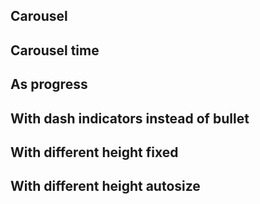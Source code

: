 
<Meta title="Components/Carousel" />

## Carousel

<Canvas isExpanded>
  <Story name="Carousel">
    <div style={{ width: '90%', maxWidth: '600px', margin: '0 auto' }}>
      <Carousel>
        <ImgFixed src={Land.get().getParcelImage([-29, 55])} dimension="wide" />
        <ImgFixed
          src={Land.get().getParcelImage([-108, -30])}
          dimension="wide"
        />
        <ImgFixed
          src={Land.get().getParcelImage([144, -34])}
          dimension="wide"
        />
      </Carousel>
    </div>
  </Story>
</Canvas>

<Divider size="small" />

## Carousel time

<Canvas isExpanded>
  <Story name="Carousel time">
    <div style={{ width: '90%', maxWidth: '600px', margin: '0 auto' }}>
      <Carousel time={1000}>
        <ImgFixed src={Land.get().getParcelImage([-10, 58])} dimension="wide" />
        <ImgFixed
          src={Land.get().getParcelImage([-79, -54])}
          dimension="wide"
        />
        <ImgFixed
          src={Land.get().getParcelImage([111, -23])}
          dimension="wide"
        />
      </Carousel>
    </div>
  </Story>
</Canvas>

<Divider size="small" />

## As progress

<Canvas isExpanded>
  <Story name="As progress">
    <div style={{ width: '90%', maxWidth: '600px', margin: '0 auto' }}>
      <Carousel progress>
        <ImgFixed src={Land.get().getParcelImage([25, 74])} dimension="wide" />
        <ImgFixed src={Land.get().getParcelImage([26, 9])} dimension="wide" />
        <ImgFixed
          src={Land.get().getParcelImage([-143, -125])}
          dimension="wide"
        />
      </Carousel>
    </div>
  </Story>
</Canvas>

<Divider size="small" />

## With dash indicators instead of bullet

<Canvas isExpanded>
  <Story name="With dash indicators">
    <div style={{ width: '90%', maxWidth: '600px', margin: '0 auto' }}>
      <Carousel indicatorsType={IndicatorsType.Dash}>
        <ImgFixed src={Land.get().getParcelImage([25, 74])} dimension="wide" />
        <ImgFixed src={Land.get().getParcelImage([26, 9])} dimension="wide" />
        <ImgFixed
          src={Land.get().getParcelImage([-143, -125])}
          dimension="wide"
        />
      </Carousel>
    </div>
  </Story>
</Canvas>

<Divider size="small" />

## With different height fixed

<Canvas isExpanded>
  <Story name="With different height fixed">
    <div style={{ width: '90%', maxWidth: '600px', margin: '0 auto' }}>
      <Carousel>
        <ImgFixed src={Land.get().getParcelImage([25, 74])} dimension="wide" />
        <ImgFixed
          src={Land.get().getParcelImage([26, 9])}
          dimension="vertical"
        />
        <ImgFixed src={Land.get().getParcelImage([26, 9])} dimension="wide" />
      </Carousel>
    </div>
  </Story>
</Canvas>

<Divider size="small" />

## With different height autosize

<Canvas isExpanded>
  <Story name="With different height autosize">
    <div style={{ width: '90%', maxWidth: '600px', margin: '0 auto' }}>
      <Carousel autoResize>
        <ImgFixed src={Land.get().getParcelImage([25, 74])} dimension="wide" />
        <ImgFixed
          src={Land.get().getParcelImage([26, 9])}
          dimension="vertical"
        />
        <ImgFixed src={Land.get().getParcelImage([26, 9])} dimension="wide" />
      </Carousel>
    </div>
  </Story>
</Canvas>

<Divider size="small" />
